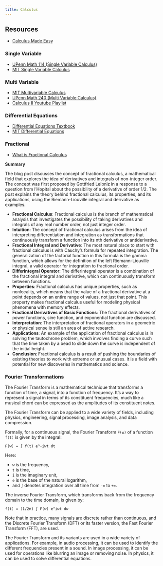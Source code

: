 ```yaml
---
title: Calculus
---
```


## Resources

- [Calculus Made Easy](http://calculusmadeeasy.org/1.html)

### Single Variable

- [UPenn Math 114 (Single Variable Calculus)](https://www.youtube.com/watch?v=5m0VJ7FTn54&list=PL6UiEGS6WoUk8xJxOtLEs4rq5Ff9lSl25)
- [MIT Single Variable Calculus](https://ocw.mit.edu/courses/18-01sc-single-variable-calculus-fall-2010)

### Multi Variable

- [MIT Multivariable Calculus](https://ocw.mit.edu/courses/18-02sc-multivariable-calculus-fall-2010)
- [UPenn Math 240 (Multi Variable Calculus)](https://www.youtube.com/watch?v=Y6SYkfVdoio&list=PL6UiEGS6WoUk42atmsXOWkohKJA3UbvDL)
- [Calculus II Youtube Playlist](https://www.youtube.com/watch?v=i4c8n4S-Sp0&list=PLHXZ9OQGMqxc4ySKTIW19TLrT91Ik9M4n)

### Differential Equations

- [Differential Equations Textbook](https://twitter.com/curiouswavefn/status/1627741837233631232?s=20)
- [MIT Differential Equations](https://ocw.mit.edu/courses/18-03sc-differential-equations-fall-2011)

### Fractional

- [What is Fractional Calculus](https://www.cantorsparadise.com/fractional-calculus-48192f4e9c9f)

**Summary**

The blog post discusses the concept of fractional calculus, a mathematical field that explores the idea of derivatives and integrals of non-integer order. The concept was first proposed by Gottfried Leibniz in a response to a question from l’Hopital about the possibility of a derivative of order 1/2. The post explains the theory behind fractional calculus, its properties, and its applications, using the Riemann-Liouville integral and derivative as examples.

- **Fractional Calculus**: Fractional calculus is the branch of mathematical analysis that investigates the possibility of taking derivatives and integrals of any real number order, not just integer order.
- **Intuition**: The concept of fractional calculus arises from the idea of interpreting differentiation and integration as transformations that continuously transform a function into its nth derivative or antiderivative.
- **Fractional Integral and Derivative**: The most natural place to start with fractional calculus is with Cauchy’s formula for repeated integration. The generalization of the factorial function in this formula is the gamma function, which allows for the definition of the left Riemann-Liouville integral, a valid operator for integration to fractional order.
- **Differintegral Operator**: The differintegral operator is a combination of the fractional integral and derivative, which can continuously transform between functions.
- **Properties**: Fractional calculus has unique properties, such as nonlocality, which means that the value of a fractional derivative at a point depends on an entire range of values, not just that point. This property makes fractional calculus useful for modeling physical phenomena with memory effects.
- **Fractional Derivatives of Basic Functions**: The fractional derivatives of power functions, sine function, and exponential function are discussed.
- **Interpretation**: The interpretation of fractional operators in a geometric or physical sense is still an area of active research.
- **Applications**: An example of the application of fractional calculus is in solving the tautochrone problem, which involves finding a curve such that the time taken by a bead to slide down the curve is independent of the initial height.
- **Conclusion**: Fractional calculus is a result of pushing the boundaries of existing theories to work with extreme or unusual cases. It is a field with potential for new discoveries in mathematics and science.


### Fourier Transformations

The Fourier Transform is a mathematical technique that transforms a function of time, a signal, into a function of frequency. It's a way to represent a signal in terms of its constituent frequencies, much like a musical chord can be expressed as the amplitudes of its constituent notes. 

The Fourier Transform can be applied to a wide variety of fields, including physics, engineering, signal processing, image analysis, and data compression.

Formally, for a continuous signal, the Fourier Transform `F(w)` of a function `f(t)` is given by the integral:

```
F(w) = ∫ f(t) e^-iwt dt
```

Here:

- `w` is the frequency,
- `t` is time,
- `i` is the imaginary unit, 
- `e` is the base of the natural logarithm,
- and `∫` denotes integration over all time from `-∞` to `+∞`.

The inverse Fourier Transform, which transforms back from the frequency domain to the time domain, is given by:

```
f(t) = (1/2π) ∫ F(w) e^iwt dw
```

Note that in practice, many signals are discrete rather than continuous, and the Discrete Fourier Transform (DFT) or its faster version, the Fast Fourier Transform (FFT), are used.

The Fourier Transform and its variants are used in a wide variety of applications. For example, in audio processing, it can be used to identify the different frequencies present in a sound. In image processing, it can be used for operations like blurring an image or removing noise. In physics, it can be used to solve differential equations.